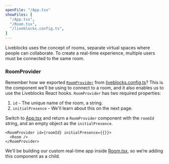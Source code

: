 ```yaml
---
openFile: "/App.tsx"
showFiles: [
  "/App.tsx",
  "/Room.tsx",
  "/liveblocks.config.ts",
]
---
```


Liveblocks uses the concept of rooms, separate virtual spaces where people can collaborate.
To create a real-time experience, multiple users must be connected to the same room.

### RoomProvider

Remember how we exported [`RoomProvider`][] from [liveblocks.config.ts][]? This is the component we’ll be using to connect to a room,
and it also enables us to use the Liveblocks React hooks. `RoomProvider` has two required properties:
 
 1. `id` - The unique name of the room, a string.
 2. `initialPresence` - We'll learn about this on the next page.
 
Switch to [App.tsx][] and return a `RoomProvider` component with the `roomId` string, and an empty object as the `initialPresence`.

```tsx
<RoomProvider id={roomId} initialPresence={{}}>
  <Room />
</RoomProvider>
```

We’ll be building our custom real-time app inside [Room.tsx][], so we’re adding this component as a child.

[`RoomProvider`]: /docs/api-reference/liveblocks-react#RoomProvider
[liveblocks.config.ts]: #/liveblocks.config.ts
[App.tsx]: #/App.tsx
[Room.tsx]: #/Room.tsx
